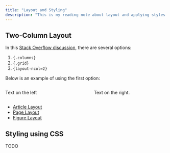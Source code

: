 ```yaml
---
title: "Layout and Styling"
description: "This is my reading note about layout and applying styles (CSS & SCSS) in Quarto."
---
```


## Two-Column Layout

In this [Stack Overflow discussion](zhttps://stackoverflow.com/q/74162212), there are several options:

1.  `{.columns}`
2.  `{.grid}`
3. `{layout-ncol=2}`

Below is an example of using the first option:


:::: {.columns}
::: {.column width="49%"}

Text on the left

:::

::: {.column width="2%"}
<!-- empty column to create gap -->
:::

::: {.column width="49%"}

Text on the right.

:::

::::  
<!-- end of columns -->

::: {.callout-note title="Further Resources"}
* [Article Layout](https://quarto.org/docs/authoring/article-layout.html)
* [Page Layout](https://quarto.org/docs/output-formats/page-layout.html)
* [Figure Layout](https://quarto.org/docs/authoring/figures.html)
:::

## Styling using CSS
TODO
